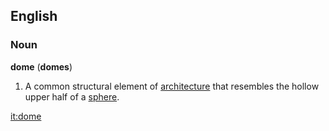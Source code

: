 ==English==

===Noun===
'''dome''' ('''domes''')
#A common structural element of [[architecture]] that resembles the hollow upper half of a [[sphere]].

[[it:dome]]